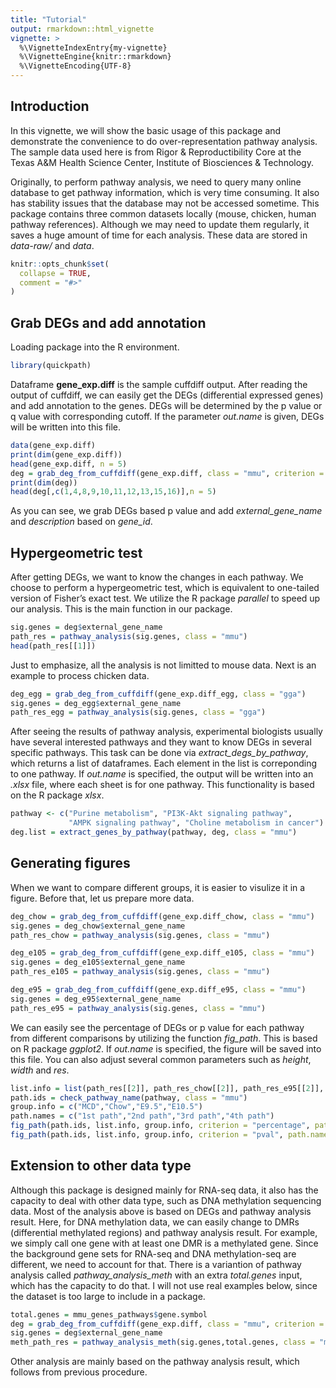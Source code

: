 ```yaml
---
title: "Tutorial"
output: rmarkdown::html_vignette
vignette: >
  %\VignetteIndexEntry{my-vignette}
  %\VignetteEngine{knitr::rmarkdown}
  %\VignetteEncoding{UTF-8}
---
```

## Introduction
In this vignette, we will show the basic usage of this package and demonstrate the convenience to do over-representation pathway analysis. The sample data used here is from Rigor & Reproductibility Core at the Texas A&M Health Science Center, Institute of Biosciences & Technology.

Originally, to perform pathway analysis, we need to query many online database to get pathway information, which is very time consuming. It also has stability issues that the database may not be accessed sometime. This package contains three common datasets locally (mouse, chicken, human pathway references). Although we may need to update them regularly, it saves a huge amount of time for each analysis. These data are stored in *data-raw/* and *data*. 
```r
knitr::opts_chunk$set(
  collapse = TRUE,
  comment = "#>"
)
```

## Grab DEGs and add annotation
Loading package into the R environment.
```r
library(quickpath)
```
Dataframe **gene_exp.diff** is the sample cuffdiff output. After reading the output of cuffdiff, we can easily get the DEGs (differential expressed genes) and add annotation to the genes. DEGs will be determined by the p value or q value with corresponding cutoff. If the parameter *out.name* is given, DEGs will be written into this file.
```r
data(gene_exp.diff)
print(dim(gene_exp.diff))
head(gene_exp.diff, n = 5)
deg = grab_deg_from_cuffdiff(gene_exp.diff, class = "mmu", criterion = "p_value", cut.off = 0.05)
print(dim(deg))
head(deg[,c(1,4,8,9,10,11,12,13,15,16)],n = 5)
```
As you can see, we grab DEGs based p value and add *external_gene_name* and *description* based on *gene_id*.

## Hypergeometric test
After getting DEGs, we want to know the changes in each pathway. We choose to perform a hypergeometric test, which is equivalent to one-tailed version of Fisher's exact test. We utilize the R package *parallel* to speed up our analysis. This is the main function in our package. 

```r
sig.genes = deg$external_gene_name
path_res = pathway_analysis(sig.genes, class = "mmu")
head(path_res[[1]])
```

Just to emphasize, all the analysis is not limitted to mouse data. Next is an example to process chicken data.
```r
deg_egg = grab_deg_from_cuffdiff(gene_exp.diff_egg, class = "gga")
sig.genes = deg_egg$external_gene_name
path_res_egg = pathway_analysis(sig.genes, class = "gga")
```

After seeing the results of pathway analysis, experimental biologists usually have several interested pathways and they want to know DEGs in several specific pathways. This task can be done via *extract_degs_by_pathway*, which returns a list of dataframes. Each element in the list is correponding to one pathway. If *out.name* is specified, the output will be written into an *.xlsx* file, where each sheet is for one pathway. This functionality is based on the R package *xlsx*. 
```r
pathway <- c("Purine metabolism", "PI3K-Akt signaling pathway", 
             "AMPK signaling pathway", "Choline metabolism in cancer")
deg.list = extract_genes_by_pathway(pathway, deg, class = "mmu")
```

## Generating figures
When we want to compare different groups, it is easier to visulize it in a figure. Before that, let us prepare more data.
```r
deg_chow = grab_deg_from_cuffdiff(gene_exp.diff_chow, class = "mmu")
sig.genes = deg_chow$external_gene_name
path_res_chow = pathway_analysis(sig.genes, class = "mmu")

deg_e105 = grab_deg_from_cuffdiff(gene_exp.diff_e105, class = "mmu")
sig.genes = deg_e105$external_gene_name
path_res_e105 = pathway_analysis(sig.genes, class = "mmu")

deg_e95 = grab_deg_from_cuffdiff(gene_exp.diff_e95, class = "mmu")
sig.genes = deg_e95$external_gene_name
path_res_e95 = pathway_analysis(sig.genes, class = "mmu")
```
We can easily see the percentage of DEGs or p value for each pathway from different comparisons by utilizing the function *fig_path*. This is based on R package *ggplot2*. If *out.name* is specified, the figure will be saved into this file. You can also adjust several common parameters such as *height*, *width* and *res*.
```r
list.info = list(path_res[[2]], path_res_chow[[2]], path_res_e95[[2]], path_res_e105[[2]])
path.ids = check_pathway_name(pathway, class = "mmu")
group.info = c("MCD","Chow","E9.5","E10.5")
path.names = c("1st path","2nd path","3rd path","4th path")
fig_path(path.ids, list.info, group.info, criterion = "percentage", path.names = path.names)
fig_path(path.ids, list.info, group.info, criterion = "pval", path.names = path.names)
```

## Extension to other data type
Although this package is designed mainly for RNA-seq data, it also has the capacity to deal with other data type, such as DNA methylation sequencing data. Most of the analysis above is based on DEGs and pathway analysis result. Here, for DNA methylation data, we can easily change to DMRs (differential methylated regions) and pathway analysis result. For example, we simply call one gene with at least one DMR is a methylated gene. Since the background gene sets for RNA-seq and DNA methylation-seq are different, we need to account for that. There is a variantion of pathway analysis called *pathway_analysis_meth* with an extra *total.genes* input, which has the capacity to do that. I will not use real examples below, since the dataset is too large to include in a package.
```r
total.genes = mmu_genes_pathways$gene.symbol
deg = grab_deg_from_cuffdiff(gene_exp.diff, class = "mmu", criterion = "p_value", cut.off = 0.05)
sig.genes = deg$external_gene_name
meth_path_res = pathway_analysis_meth(sig.genes,total.genes, class = "mmu")
```
Other analysis are mainly based on the pathway analysis result, which follows from previous procedure.
